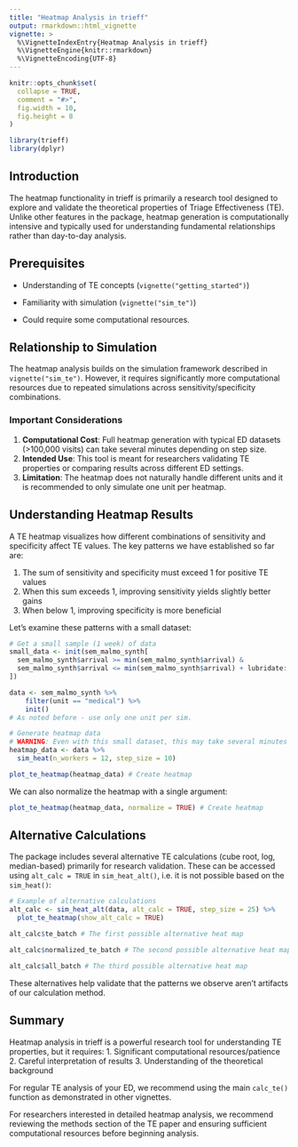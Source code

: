 ```yaml
---
title: "Heatmap Analysis in trieff"
output: rmarkdown::html_vignette
vignette: >
  %\VignetteIndexEntry{Heatmap Analysis in trieff}
  %\VignetteEngine{knitr::rmarkdown}
  %\VignetteEncoding{UTF-8}
---
```


```r
knitr::opts_chunk$set(
  collapse = TRUE,
  comment = "#>",
  fig.width = 10,
  fig.height = 8
)
```

```r
library(trieff)
library(dplyr)
```

## Introduction

The heatmap functionality in trieff is primarily a research tool designed to explore and validate the theoretical properties of Triage Effectiveness (TE). Unlike other features in the package, heatmap generation is computationally intensive and typically used for understanding fundamental relationships rather than day-to-day analysis.

## Prerequisites
- Understanding of TE concepts (`vignette("getting_started")`)

- Familiarity with simulation (`vignette("sim_te")`)

- Could require some computational resources.


## Relationship to Simulation
The heatmap analysis builds on the simulation framework described in `vignette("sim_te")`. However, it requires significantly more computational resources due to repeated simulations across sensitivity/specificity combinations.

### Important Considerations

1. **Computational Cost**: Full heatmap generation with typical ED datasets (>100,000 visits) can take several minutes depending on step size.
2. **Intended Use**: This tool is meant for researchers validating TE properties or comparing results across different ED settings.
3. **Limitation**: The heatmap does not naturally handle different units and it is recommended to only simulate one unit per heatmap.

## Understanding Heatmap Results

A TE heatmap visualizes how different combinations of sensitivity and specificity affect TE values. The key patterns we have established so far are:

1. The sum of sensitivity and specificity must exceed 1 for positive TE values
2. When this sum exceeds 1, improving sensitivity yields slightly better gains
3. When below 1, improving specificity is more beneficial

Let's examine these patterns with a small dataset:

```r
# Get a small sample (1 week) of data
small_data <- init(sem_malmo_synth[
  sem_malmo_synth$arrival >= min(sem_malmo_synth$arrival) &
  sem_malmo_synth$arrival <= min(sem_malmo_synth$arrival) + lubridate::days(7),
])

data <- sem_malmo_synth %>%
    filter(unit == "medical") %>% 
    init()
# As noted before - use only one unit per sim.

# Generate heatmap data
# WARNING: Even with this small dataset, this may take several minutes
heatmap_data <- data %>% 
  sim_heat(n_workers = 12, step_size = 10)

plot_te_heatmap(heatmap_data) # Create heatmap
```

We can also normalize the heatmap with a single argument:

```r
plot_te_heatmap(heatmap_data, normalize = TRUE) # Create heatmap

```
## Alternative Calculations

The package includes several alternative TE calculations (cube root, log, median-based) primarily for research validation. These can be accessed using `alt_calc = TRUE` in `sim_heat_alt()`, i.e. it is not possible based on the `sim_heat()`:

```r
# Example of alternative calculations
alt_calc <- sim_heat_alt(data, alt_calc = TRUE, step_size = 25) %>% 
  plot_te_heatmap(show_alt_calc = TRUE)

alt_calc$te_batch # The first possible alternative heat map
```

```r

alt_calc$normalized_te_batch # The second possible alternative heat map
```


```r

alt_calc$all_batch # The third possible alternative heat map

```
These alternatives help validate that the patterns we observe aren't artifacts of our calculation method.

## Summary

Heatmap analysis in trieff is a powerful research tool for understanding TE properties, but it requires:
1. Significant computational resources/patience
2. Careful interpretation of results
3. Understanding of the theoretical background

For regular TE analysis of your ED, we recommend using the main `calc_te()` function as demonstrated in other vignettes.

For researchers interested in detailed heatmap analysis, we recommend reviewing the methods section of the TE paper and ensuring sufficient computational resources before beginning analysis.
